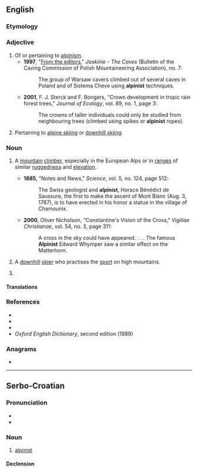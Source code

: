 ==English==

===Etymology===
{{suffix|en|alpine|ist}}

===Adjective===
{{en-adj|-}}

# Of or pertaining to [[alpinism]].
#* '''1997''', "[http://www.sktj.pl/epimenides/jaskinie/page03.html From the editors]," ''Jaskinie - The Caves'' (Bulletin of the Caving Commission of Polish Mountaineering Association), no. 7:
#*: The group of Warsaw cavers climbed out of several caves in Poland and of Sistema Cheve using '''alpinist''' techniques.
#* '''2001''', F. J. Sterck and F. Bongers, "Crown development in tropic rain forest trees," ''Journal of Ecology'', vol. 89, no. 1, page 3:
#*: The crowns of taller individuals could only be studied from neighbouring trees (climbed using spikes or '''alpinist''' ropes).
# {{lb|en|skiing}} Pertaining to [[alpine skiing]] or [[downhill skiing]].

===Noun===
{{en-noun}}

# {{lb|en|sometimes|capitalized}} A [[mountain]] [[climber]], especially in the European Alps or in [[ranges]] of similar [[ruggedness]] and [[elevation]].
#* '''1885''', "Notes and News," ''Science'', vol. 5, no. 124, page 512:
#*: The Swiss geologist and '''alpinist''', Horace Bénédict de Saussure, the first to make the ascent of Mont Blanc (Aug. 3, 1787), is to have erected in his honor a statue in the village of Chamounix.
#* '''2000''', Oliver Nicholson, "Constantine's Vision of the Cross," ''Vigiliae Christianae'', vol. 54, no. 3, page 311:
#*: A cross in the sky could have appeared. . . . The famous '''Alpinist''' Edward Whymper saw a similar effect on the Matterhorn.
# {{lb|en|skiing|sometimes|_|capitalized}} A [[downhill]] [[skier]] who practises the [[sport]] on high mountains.
# {{lb|en|skiing}} {{synonym of|lang=en|alpine skier}}

====Translations====
{{trans-see|mountain climber|mountaineer}}

===References===
* {{R:Webster 1913}}
* {{R:Dictionary.com}}
* {{R:Encarta|alpinist}}
* ''Oxford English Dictionary'', second edition (1989)

===Anagrams===
* {{anagrams|en|a=aiilnpst|antislip|pintails|tailpins|tailspin}}

----

==Serbo-Croatian==

===Pronunciation===
* {{IPA|/alpǐnist/|lang=sh}}
* {{hyphenation|al|pi|nist|lang=sh}}

===Noun===
{{sh-noun|g=m|head=alpìnist}}

# [[#English|alpinist]]

====Declension====
{{sh-decl-noun
|alpinist|alpinisti
|alpinista|alpinista
|alpinistu|alpinistima
|alpinista|alpiniste
|alpiniste|alpinisti
|alpinistu|alpinistima
|alpinistom|alpinistima
}}